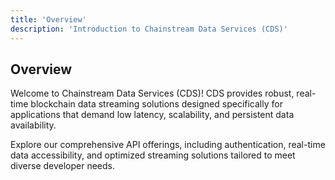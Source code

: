 ```yaml
---
title: 'Overview'
description: 'Introduction to Chainstream Data Services (CDS)'
---
```


## Overview

Welcome to Chainstream Data Services (CDS)! CDS provides robust, real-time blockchain data streaming solutions designed specifically for applications that demand low latency, scalability, and persistent data availability.

<Card title="Explore Our Services" icon="compass" color="#4D9CFF">
  Explore our comprehensive API offerings, including authentication, real-time data accessibility, and optimized streaming solutions tailored to meet diverse developer needs.
</Card> 
